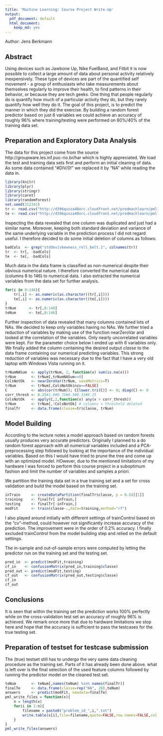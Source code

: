 ```yaml
---
title: 'Machine Learning: Course Project Write-Up'
output:
  pdf_document: default
  html_document:
    keep_md: yes
---
```

Author: Jens Berkmann
<!-- setwd("C:/Users/jb/gitrepos/MachineLearning/") -->

## Abstract
Using devices such as Jawbone Up, Nike FuelBand, and Fitbit it is now possible to collect a large amount of data about personal activity relatively inexpensively. These type of devices are part of the quantified self movement - a group of enthusiasts who take measurements about themselves regularly to improve their health, to find patterns in their behavior, or because they are tech geeks. One thing that people regularly do is quantify how much of a particular activity they do, but they rarely quantify how well they do it. The goal of this project, is to predict the manner in which they did the exercise. By building a random forest predictor based on just 6 variables we could achieve an accuracy of roughly 96% where training/testing were performed on 60%/40% of the training data set.






## Preparation and Exploratory Data Analysis
The data for this project come from the source  
http://groupware.les.inf.puc-rio.br/har which is highly appreciated.
We load the test and training data sets first and perform an initial cleaning of data. As some data contained "#DIV/0!" we replaced it by "NA" while reading the data in.


```r
library(knitr)
library(plyr)
library(stringr)
library(caret)
library(randomForest)
set.seed(312342)
tr <- read.csv("http://d396qusza40orc.cloudfront.net/predmachlearn/pml-training.csv",na.strings=c("NA","#DIV/0!"))
te <- read.csv("http://d396qusza40orc.cloudfront.net/predmachlearn/pml-testing.csv" ,na.strings=c("NA","#DIV/0!"))
```

Inspecting the data revealed that one column was duplicated and just had a similar name. Moreover, keeping both standard deviation  and variance  of the same underlying variable in the prediction process I did not regard useful. I therefore decided to do some initial deletion of columns as follows:

```r
badCols  <- grep("stddev|skewness_roll_belt.1", colnames(tr))
tr  <- tr[, -badCols]
te  <- te[, -badCols]
```

Much data in the data frame is classified as non-numerical despite their obvious numerical nature. I therefore converted the numerical data (columns 8 to 146) to numerical data. I also extracted the numerical variables from the data set for further analysis.

```r
for(i in 8:146){
    tr[,i] <- as.numeric(as.character((tr[,i])))
    te[,i] <- as.numeric(as.character((te[,i])))
}
trNum      <- tr[,8:146]
teNum      <- te[,8:146]
```

Further inspection of data revealed that many columns contained lots of NAs. We decided to keep only variables having no NAs. We further tried a reduction of variables by making use of the function nearZeroVar and looked at the correlation of the variables. Only nearly uncorrelated variables were
kept. For the parameter choice below I ended up with 6 variables only. We finally added the column containing the desired output *classe* to the data frame containing our numerical predicting variables. 
This strong reduction of variables was necessary due to the fact that I have a very old laptop with Windows Vista running on it. 

```r
trNumNASum  <- apply(trNum, 2, function(x) sum(is.na(x)))
trNum       <- trNum[,trNumNASum==0]
ColsNotOk   <- nearZeroVar(trNum, saveMetrics=T)
trNum       <- trNum[,ColsNotOk$nzv==FALSE]
C           <- abs(cor(trNum)); C[lower.tri(C)] <- 0; diag(C) <- 0
corr_thresh <- 0.25#1.0#0.75#0.5#0.33#0.25
ColsNotOk   <- apply(C,2,function(x) any(x > corr_thresh))
trNum       <- trNum[,!ColsNotOk] # columns > threshold deleted
finalTr     <- data.frame(classe=tr$classe, trNum)
```

## Model Building

According to the lecture notes a model approach based on random forests usually produces very accurate predictors. Originally I planned to a do random forest approach with
all numerical variables included and a PCA-preprocessing step followed by looking at the importance of the individual variables. Based on this I would have tried
to prune the tree and come up with an optimized model. HOwever, due to the mentioned limitations of my hardware I was forced to perform this
course project in a suboptimum fashion and limit the number of variables 
and samples a priori. 

We partition the training data set in a true training set and a set for cross validation and build the model based on the training set.

```r
inTrain     <- createDataPartition(finalTr$classe, p = 0.6)[[1]]
training    <- finalTr[ inTrain,]
testing     <- finalTr[-inTrain,]
modFit      <- train(classe~.,data=training,method="rf")
```
I also played around initially with different settings of trainControl based on the "cv"-method, could however not significantly increase accuracy of the prediction. The improvement were in the order of 0.2% accuracy. I finally excluded trainControl from the model building step and relied on the default settings. 

The in-sample and out-of-sample errors were computed by letting the predictor run on the training set and the testing set.

```r
pred_in  <- predict(modFit,training)
cf_in    <- confusionMatrix(pred_in,training$classe)
pred_out <- predict(modFit,testing)
cf_out   <- confusionMatrix(pred_out,testing$classe)
cf_in
cf_out
```

## Conclusions 

It is seen that within the training set the prediction works 100% perfectly while on the cross-validation test set an accuracy of roughly 96% is achieved.
We remark once more that due to hardware limitations we stop here and hope that the accuracy is sufficient to pass the testcases for the true testing set.

## Preparation of testset for testcase submission

The (true) testset still has to undergo the very same data cleaning procedure as the training set. Parts of it has already been done above.
what is left over is the final selection of the used feature columns
followed by running the predictor model on the cleaned test set.

```r
teNum       <- teNum[,names(teNum) %in% names(finalTr)]
finalTe     <- data.frame(classe=rep("NA", 20),teNum)
answers     <- predict(modFit, newdata=finalTe)
pml_write_files = function(x){
    n = length(x)
    for(i in 1:n){
        filename = paste0("problem_id_",i,".txt")
        write.table(x[i],file=filename,quote=FALSE,row.names=FALSE,col.names=FALSE)
    }
}
pml_write_files(answers)
```